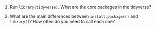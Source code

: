 1.  Run `library(tidyverse)`. What are the core packages in the tidyverse?

1.  What are the main differences between `install.packages()` and
    `library()`? How often do you need to call each one?
